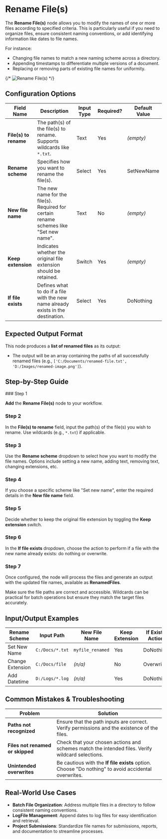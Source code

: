 
# Rename File(s)

The **Rename File(s)** node allows you to modify the names of one or more files according to specified criteria. This is particularly useful if you need to organize files, ensure consistent naming conventions, or add identifying information like dates to file names.

For instance:

- Changing file names to match a new naming scheme across a directory.
- Appending timestamps to differentiate multiple versions of a document.
- Replacing or removing parts of existing file names for uniformity.

{/* ![Rename File(s)](./rename-files.png) */}

## Configuration Options

| Field Name            | Description                                                                            | Input Type | Required? | Default Value |
| --------------------- | -------------------------------------------------------------------------------------- | ---------- | --------- | ------------- |
| **File(s) to rename** | The path(s) of the file(s) to rename. Supports wildcards like `*.txt`.                 | Text       | Yes       | _(empty)_     |
| **Rename scheme**     | Specifies how you want to rename the file(s).                                          | Select     | Yes       | SetNewName    |
| **New file name**     | The new name for the file(s). Required for certain rename schemes like "Set new name". | Text       | No        | _(empty)_     |
| **Keep extension**    | Indicates whether the original file extension should be retained.                      | Switch     | Yes       | _(empty)_     |
| **If file exists**    | Defines what to do if a file with the new name already exists in the destination.      | Select     | Yes       | DoNothing     |

## Expected Output Format

This node produces a **list of renamed files** as its output:

- The output will be an array containing the paths of all successfully renamed files (e.g., `['C:/Documents/renamed-file.txt', 'D:/Images/renamed-image.png']`).

## Step-by-Step Guide

<Steps>
### Step 1

**Add** the **Rename File(s)** node to your workflow.

### Step 2

In the **File(s) to rename** field, input the path(s) of the file(s) you wish to rename. Use wildcards (e.g., `*.txt`) if applicable.

### Step 3

Use the **Rename scheme** dropdown to select how you want to modify the file names. Options include setting a new name, adding text, removing text, changing extensions, etc.

### Step 4

If you choose a specific scheme like "Set new name", enter the required details in the **New file name** field.

### Step 5

Decide whether to keep the original file extension by toggling the **Keep extension** switch.

### Step 6

In the **If file exists** dropdown, choose the action to perform if a file with the new name already exists: do nothing or overwrite.

### Step 7

Once configured, the node will process the files and generate an output with the updated file names, available as **RenamedFiles**.

</Steps>

<Callout type="info" title="Tip">
  Make sure the file paths are correct and accessible. Wildcards can be
  practical for batch operations but ensure they match the target files
  accurately.
</Callout>

## Input/Output Examples

| Rename Scheme    | Input Path      | New File Name    | Keep Extension | If Exists Action | Output                                  |
| ---------------- | --------------- | ---------------- | -------------- | ---------------- | --------------------------------------- |
| Set New Name     | `C:/Docs/*.txt` | `myfile_renamed` | Yes            | DoNothing        | `['C:/Docs/myfile_renamed.txt']`        |
| Change Extension | `C:/Docs/file`  | _(n/a)_          | No             | Overwrite        | `['C:/Docs/file.png']`                  |
| Add Datetime     | `D:/Logs/*.log` | _(n/a)_          | Yes            | DoNothing        | `['D:/Logs/logfile_20231009.log', ...]` |

## Common Mistakes & Troubleshooting

| Problem                          | Solution                                                                                            |
| -------------------------------- | --------------------------------------------------------------------------------------------------- |
| **Paths not recognized**         | Ensure that the path inputs are correct. Verify permissions and the existence of the files.         |
| **Files not renamed or skipped** | Check that your chosen actions and schemes match the intended files. Verify wildcard selections.    |
| **Unintended overwrites**        | Be cautious with the **If file exists** option. Choose "Do nothing" to avoid accidental overwrites. |

## Real-World Use Cases

- **Batch File Organization**: Address multiple files in a directory to follow consistent naming conventions.
- **LogFile Management**: Append dates to log files for easy identification and retrieval.
- **Project Submissions**: Standardize file names for submissions, reports, and documentation to streamline processes.
